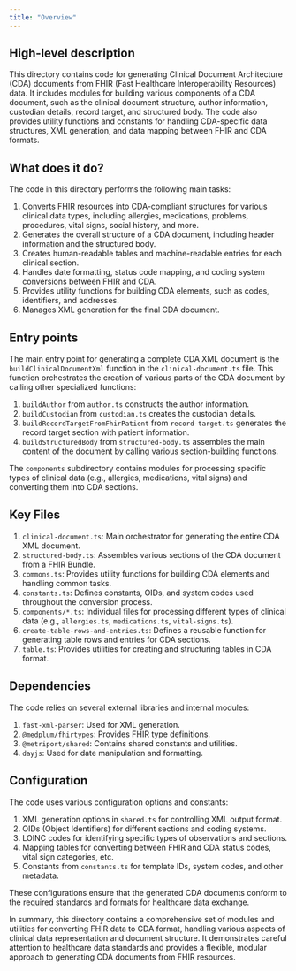 ```yaml
---
title: "Overview"
---
```


## High-level description
This directory contains code for generating Clinical Document Architecture (CDA) documents from FHIR (Fast Healthcare Interoperability Resources) data. It includes modules for building various components of a CDA document, such as the clinical document structure, author information, custodian details, record target, and structured body. The code also provides utility functions and constants for handling CDA-specific data structures, XML generation, and data mapping between FHIR and CDA formats.

## What does it do?
The code in this directory performs the following main tasks:

1. Converts FHIR resources into CDA-compliant structures for various clinical data types, including allergies, medications, problems, procedures, vital signs, social history, and more.
2. Generates the overall structure of a CDA document, including header information and the structured body.
3. Creates human-readable tables and machine-readable entries for each clinical section.
4. Handles date formatting, status code mapping, and coding system conversions between FHIR and CDA.
5. Provides utility functions for building CDA elements, such as codes, identifiers, and addresses.
6. Manages XML generation for the final CDA document.

## Entry points
The main entry point for generating a complete CDA XML document is the `buildClinicalDocumentXml` function in the `clinical-document.ts` file. This function orchestrates the creation of various parts of the CDA document by calling other specialized functions:

1. `buildAuthor` from `author.ts` constructs the author information.
2. `buildCustodian` from `custodian.ts` creates the custodian details.
3. `buildRecordTargetFromFhirPatient` from `record-target.ts` generates the record target section with patient information.
4. `buildStructuredBody` from `structured-body.ts` assembles the main content of the document by calling various section-building functions.

The `components` subdirectory contains modules for processing specific types of clinical data (e.g., allergies, medications, vital signs) and converting them into CDA sections.

## Key Files
1. `clinical-document.ts`: Main orchestrator for generating the entire CDA XML document.
2. `structured-body.ts`: Assembles various sections of the CDA document from a FHIR Bundle.
3. `commons.ts`: Provides utility functions for building CDA elements and handling common tasks.
4. `constants.ts`: Defines constants, OIDs, and system codes used throughout the conversion process.
5. `components/*.ts`: Individual files for processing different types of clinical data (e.g., `allergies.ts`, `medications.ts`, `vital-signs.ts`).
6. `create-table-rows-and-entries.ts`: Defines a reusable function for generating table rows and entries for CDA sections.
7. `table.ts`: Provides utilities for creating and structuring tables in CDA format.

## Dependencies
The code relies on several external libraries and internal modules:

1. `fast-xml-parser`: Used for XML generation.
2. `@medplum/fhirtypes`: Provides FHIR type definitions.
3. `@metriport/shared`: Contains shared constants and utilities.
4. `dayjs`: Used for date manipulation and formatting.

## Configuration
The code uses various configuration options and constants:

1. XML generation options in `shared.ts` for controlling XML output format.
2. OIDs (Object Identifiers) for different sections and coding systems.
3. LOINC codes for identifying specific types of observations and sections.
4. Mapping tables for converting between FHIR and CDA status codes, vital sign categories, etc.
5. Constants from `constants.ts` for template IDs, system codes, and other metadata.

These configurations ensure that the generated CDA documents conform to the required standards and formats for healthcare data exchange.

In summary, this directory contains a comprehensive set of modules and utilities for converting FHIR data to CDA format, handling various aspects of clinical data representation and document structure. It demonstrates careful attention to healthcare data standards and provides a flexible, modular approach to generating CDA documents from FHIR resources.